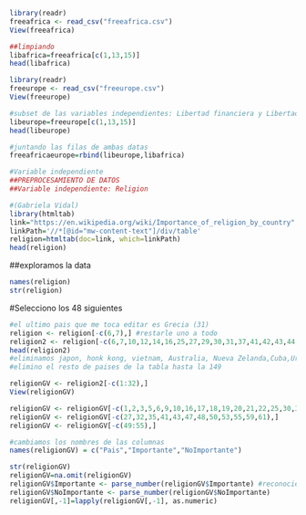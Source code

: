 ```r
library(readr)
freeafrica <- read_csv("freeafrica.csv")
View(freeafrica)
```
```r
##limpiando
libafrica=freeafrica[c(1,13,15)]
head(libafrica)
```
```r
library(readr)
freeurope <- read_csv("freeurope.csv")
View(freeurope)
```


```r
#subset de las variables independientes: Libertad financiera y Libertad comercial
libeurope=freeurope[c(1,13,15)]
head(libeurope)
```
```r
#juntando las filas de ambas datas
freeafricaeurope=rbind(libeurope,libafrica)
```

```r
#Variable independiente
##PREPROCESAMIENTO DE DATOS 
##Variable independiente: Religion

#(Gabriela Vidal)
library(htmltab)
link="https://en.wikipedia.org/wiki/Importance_of_religion_by_country"
linkPath='//*[@id="mw-content-text"]/div/table'
religion=htmltab(doc=link, which=linkPath)
head(religion)
```

##exploramos la data
```r
names(religion)
str(religion)
```
#Selecciono los 48 siguientes
```r
#el ultimo pais que me toca editar es Grecia (31)
religion <- religion[-c(6,7),] #restarle uno a todo
religion2 <- religion[-c(6,7,10,12,14,16,25,27,29,30,31,37,41,42,43,44,46,47,48),]
head(religion2)
#eliminamos japon, honk kong, vietnam, Australia, Nueva Zelanda,Cuba,Uruguay,canada,corea del sur, kazajistan, taiwan, israel,uzbekistan, belice,argentina, estados unidos, chile,singapur, jamaica
#elimino el resto de paises de la tabla hasta la 149
```


```r
religionGV <- religion2[-c(1:32),]
View(religionGV)
```

```r
religionGV <- religionGV[-c(1,2,3,5,6,9,10,16,17,18,19,20,21,22,25,30,31,32,36,38,40,41,42,43,44,47,48,49,52),]
religionGV <- religionGV[-c(27,32,35,41,43,47,48,50,53,55,59,61),]
religionGV <- religionGV[-c(49:55),]
```


```r
#cambiamos los nombres de las columnas
names(religionGV) = c("Pais","Importante","NoImportante")
```

```r
str(religionGV)
religionGV=na.omit(religionGV)
religionGV$Importante <- parse_number(religionGV$Importante) #reconociendo el %
religionGV$NoImportante <- parse_number(religionGV$NoImportante)
religionGV[,-1]=lapply(religionGV[,-1], as.numeric)
```

